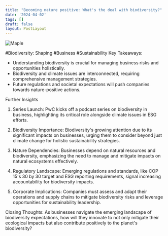 ```yaml
---
title: "Becoming nature positive: What's the deal with biodiversity?"
date: '2024-04-02'
tags: []
draft: false
layout: PostLayout
---
```


<div className="flex justify-center">
  <div className="my-1 w-full px-2 xl:my-1 xl:w-1/2 xl:px-2">
    <img src="https://willpolesa.pythonanywhere.com/static/podcast_thumbnails/recgRPpfcJBJYmDuwpodcast_thumbnail.jpg" alt="Maple" className="mx-auto h-58 w-auto" />
  </div>
</div>

#Biodiversity: Shaping #Business #Sustainability
Key Takeaways:
- Understanding biodiversity is crucial for managing business risks and opportunities holistically.
- Biodiversity and climate issues are interconnected, requiring comprehensive management strategies.
- Future regulations and societal expectations will push companies towards nature-positive actions.

Further Insights
1. Series Launch:
PwC kicks off a podcast series on biodiversity in business, highlighting its critical role alongside climate issues in ESG efforts.

2. Biodiversity Importance:
Biodiversity's growing attention due to its significant impacts on businesses, urging them to consider beyond just climate change for holistic sustainability strategies.

3. Nature Dependencies:
Businesses depend on natural resources and biodiversity, emphasizing the need to manage and mitigate impacts on natural ecosystems effectively.

4. Regulatory Landscape:
Emerging regulations and standards, like COP 15's 30 by 30 target and ESG reporting requirements, signal increasing accountability for biodiversity impacts.

5. Corporate Implications:
Companies must assess and adapt their operations and supply chains to mitigate biodiversity risks and leverage opportunities for sustainability leadership.

Closing Thoughts:
As businesses navigate the emerging landscape of biodiversity expectations, how will they innovate to not only mitigate their ecological impacts but also contribute positively to the planet's biodiversity?
